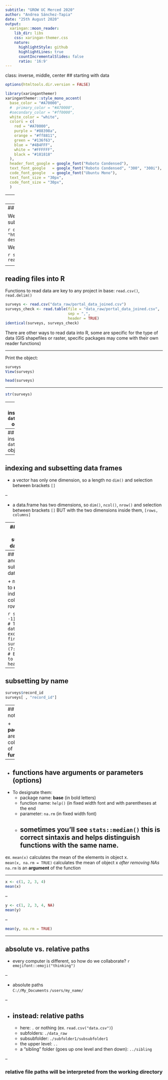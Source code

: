 ```yaml
---
subtitle: "GROW UC Merced 2020"
author: "Andrea Sánchez-Tapia"
date: "25th August 2020"
output:
  xaringan::moon_reader:
    lib_dir: libs
    css: xaringan-themer.css
    nature:
      highlightStyle: github
      highlightLines: true
      countIncrementalSlides: false
      ratio: '16:9'
---
```

class: inverse, middle, center
## starting with data


```r
options(htmltools.dir.version = FALSE)
```

```r
library(xaringanthemer)
xaringanthemer::style_mono_accent(
  base_color = "#A70000",
  #  primary_color = "#A70000",
  #secondary_color = "#ff0000",
  white_color = "white",
  colors = c(
    red = "#A70000",
    purple = "#88398a",
    orange = "#ff8811",
    green = "#136f63",
    blue = "#4B4FFF",
    white = "#FFFFFF",
    black = "#181818"
  ),
  header_font_google = google_font("Roboto Condensed"),
  text_font_google   = google_font("Roboto Condensed", "300", "300i"),
  code_font_google   = google_font("Ubuntu Mono"),
  text_font_size = "30px",
  code_font_size = "30px",
  )
```

---
## The survey data

```r
knitr::include_graphics("figs/columns.png")
```


---
## downloading the dataset

We are going to download the file to our `data_raw` sub folder: 

```r

download.file(url = "https://ndownloader.figshare.com/files/2292169",
              destfile = "data_raw/portal_data_joined.csv")
```

We can read it using function `read.csv()`

```r
surveys <- read.csv("data_raw/portal_data_joined.csv")
```

 <!-- mostrar el help de read.csv - un equivalente sería surveys <- read.table(file="data_raw/portal_data_joined.csv", sep=",", header=TRUE) --> 

---
## reading files into R

Functions to read data are key to any project in base: `read.csv()`, `read.delim()`

```r
surveys <- read.csv("data_raw/portal_data_joined.csv")
surveys_check <- read.table(file = "data_raw/portal_data_joined.csv", 
                            sep = ",", 
                            header = TRUE)
identical(surveys, surveys_check)
```

There are other ways to read data into R, some are specific for the type of data (GIS shapefiles or raster, specific packages may come with their own reader functions)

---

Print the object: 

```r
surveys
View(surveys)
```

```r
head(surveys)
```

---

```r
str(surveys)
```

---
# inspecting `data.frame` objects

```r
dim(surveys)
nrow(surveys)
ncol(surveys)
head(surveys) # 6 rows by default
tail(surveys)
names(surveys)
rownames(surveys)
str(surveys)
summary(surveys)
length(surveys) # number of columns 
```

---
## inspecting `data.frame` objects


---

## indexing and subsetting data frames

+ a vector has only one dimension, so a length no `dim()` and selection between brackets `[]`

--

+ a data.frame has two dimensions, so `dim()`, `ncol()`, `nrow()` and selection between brackets `[]` BUT with the two dimensions inside them, `[rows, columns]`

--
## indexing and subsetting data frames

```r
# first element in the first column of the data frame (as a vector)
surveys[1, 1]   
# first element in the 6th column (as a vector)
surveys[1, 6]   
# first column of the data frame (as a vector)
surveys[, 1]    
# first column of the data frame (as a data.frame)
surveys[1]      
# first three elements in the 7th column (as a vector)
surveys[1:3, 7] 
# the 3rd row of the data frame (as a data.frame)
surveys[3, ]    
# equivalent to head_surveys <- head(surveys)
head_surveys <- surveys[1:6, ] 
```


---
## indexing and subsetting data frames

+ minus sign to __remove__ the indexed column or row

```r
surveys[, -1]          # The whole data frame, except the first column
surveys[-(7:34786), ] # Equivalent to head(surveys)
```

---
## subsetting by name

```r
surveys$record_id
surveys[ , "record_id"]


```



---
## about notation

+ __packages__ are collections of __functions__
--

+ __functions__ have __arguments__ or __parameters__ (options) 
--

+ To designate them:
  + package name: __base__ (in bold letters)
  + function name: `help()` (in fixed width font and with parentheses at the end
  + parameter: `na.rm` (in fixed width font)
  + sometimes you'll see `stats::median()` this is correct sintaxis and helps distinguish functions with the same name.
---


ex. `mean(x)` calculates the mean of the elements in object x.  
`mean(x, na.rm = TRUE)` calculates the mean of object x _after removing NAs_  `na.rm` is an __argument__ of the function

---

```r
x <- c(1, 2, 3, 4)
mean(x)
```

--

```r
y <- c(1, 2, 3, 4, NA)
mean(y)

```

--

```r
mean(y, na.rm = TRUE)
```


---

## absolute vs. relative paths

+ every computer is different, so how do we collaborate? `r emojifont::emoji("thinking")`

--

+ absolute paths  
  `C://My_Documents`
  `/users/my_name/` 

--

+ instead: __relative paths__
--

  + here: `.` or nothing (ex. `read.csv("data.csv")`)
  + subfolders: `./data_raw`
  + subsubfolder: `./subfolder1/subsubfolder1`
  + the upper level: `..`
  + a "sibling" folder (goes up one level and then down): `../sibling`

--

### relative file paths will be interpreted from the working directory
